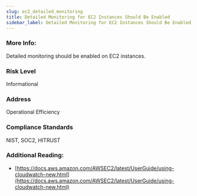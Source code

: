 ```yaml
---
slug: ec2_detailed_monitoring
title: Detailed Monitoring for EC2 Instances Should Be Enabled
sidebar_label: Detailed Monitoring for EC2 Instances Should Be Enabled
---
```


### More Info:

Detailed monitoring should be enabled on EC2 instances.

### Risk Level

Informational

### Address

Operational Efficiency

### Compliance Standards

NIST, SOC2, HITRUST


### Additional Reading:

- [https://docs.aws.amazon.com/AWSEC2/latest/UserGuide/using-cloudwatch-new.html](https://docs.aws.amazon.com/AWSEC2/latest/UserGuide/using-cloudwatch-new.html) 

